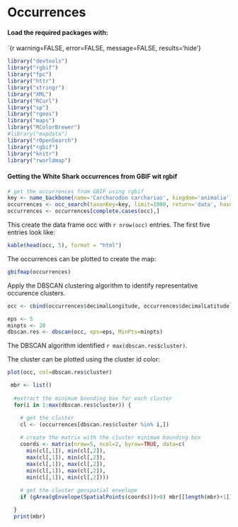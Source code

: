 # Occurrences

#### Load the required packages with:

`` `{r warning=FALSE, error=FALSE, message=FALSE, results='hide'}

```r
library("devtools")
library("rgbif")
library("fpc")
library("httr")
library("stringr")
library("XML")
library("RCurl")
library("sp")
library("rgeos") 
library("maps") 
library("RColorBrewer")
#library("mapdata") 
library("rOpenSearch")
library("rgbif")
library("knitr")
library("rworldmap")
```

#### Getting the White Shark occurrences from GBIF wit rgbif

```r
# get the occurrences from GBIF using rgbif
key <- name_backbone(name='Carcharodon carcharias', kingdom='animalia')$speciesKey
occurrences <- occ_search(taxonKey=key, limit=1000, return='data', hasCoordinate=TRUE)
occurrences <- occurrences[complete.cases(occ),]
```

This create the data frame occ with `r nrow(occ)` entries. The first five entries look like:

```r
kable(head(occ, 5), format = "html")
```

The occurrences can be plotted to create the map:

```r
gbifmap(occurrences)
```

Apply the DBSCAN clustering algorithm to identify representative occurence clusters.

```r
occ <- cbind(occurrences$decimalLongitude, occurrences$decimalLatitude)

eps <- 5
minpts <- 20
dbscan.res <- dbscan(occ, eps=eps, MinPts=minpts)
```

The DBSCAN algorithm identified `r max(dbscan.res$cluster)`.

The cluster can be plotted using the cluster id color:

```r
plot(occ, col=dbscan.res$cluster)
```

```r
 mbr <- list()
  
  #extract the minimum bounding box for each cluster
  for(i in 1:max(dbscan.res$cluster)) {

    # get the cluster
    cl <- (occurrences[dbscan.res$cluster %in% i,])
  
    # create the matrix with the cluster minimum bounding box
    coords <- matrix(nrow=5, ncol=2, byrow=TRUE, data=c(
      min(cl[,1]), min(cl[,2]),
      max(cl[,1]), min(cl[,2]),
      max(cl[,1]), max(cl[,2]),
      min(cl[,1]), max(cl[,2]),
      min(cl[,1]), min(cl[,2])))
  
    # get the cluster geospatial envelope
    if (gArea(gEnvelope(SpatialPoints(coords)))>0) mbr[[length(mbr)+1]] <- gEnvelope(SpatialPoints(coords))

  }
  print(mbr)
```
